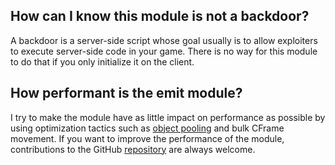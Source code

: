 ## How can I know this module is not a backdoor?

A backdoor is a server-side script whose goal usually is to allow exploiters to execute server-side code in your game.
There is no way for this module to do that if you only initialize it on the client.

## How performant is the emit module?

I try to make the module have as little impact on performance as possible by using optimization tactics such as [object pooling](https://en.wikipedia.org/wiki/Object_pool_pattern) and bulk CFrame movement.
If you want to improve the performance of the module, contributions to the GitHub [repository](https://github.com/zilibobi/forge-vfx/) are always welcome.
